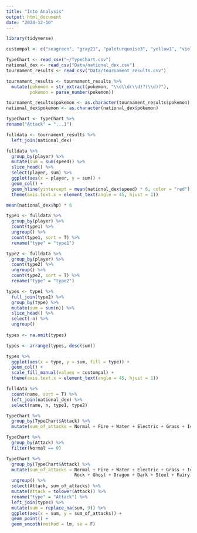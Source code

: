 ```yaml
---
title: "Into Analysis"
output: html_document
date: "2024-12-10"
---
```


```r
library(tidyverse)
```

```r
custompal <- c("seagreen", "gray21", "paleturquoise3", "yellow1", "violetred3", "tomato4", "firebrick2", "lightcyan3", "purple4", "lightgreen", "burlywood3", "cadetblue1", "lightpink2", "mediumpurple2", "mediumvioletred", "saddlebrown", "turquoise3", "blue")
```

```r
TypeChart <- read_csv("~/TypeChart.csv")
national_dex <- read_csv("Data/national_dex.csv")
tournament_results <- read_csv("Data/tournament_results.csv")
```

```r
tournament_results <- tournament_results %>%
  mutate(pokemon = str_extract(pokemon, "\\d\\d(\\d)?(\\d)?"), 
         pokemon = parse_number(pokemon))
```

```r
tournament_results$pokemon <- as.character(tournament_results$pokemon)
national_dex$pokemon <- as.character(national_dex$pokemon)
```

```r
TypeChart <- TypeChart %>%
rename("Attack" = "...1")
```


```r
fulldata <- tournament_results %>%
  left_join(national_dex)
```

```r
fulldata %>%
  group_by(player) %>%
  mutate(sum = sum(speed)) %>%
  slice_head() %>%
  select(player, sum) %>%
  ggplot(aes(x = player, y = sum)) + 
  geom_col() + 
  geom_hline(yintercept = mean(national_dex$speed) * 6, color = "red") + 
  theme(axis.text.x = element_text(angle = 45, hjust = 1))  
```
```r
mean(national_dex$hp) * 6
```

```r
type1 <- fulldata %>%
  group_by(player) %>%
  count(type1) %>%
  ungroup() %>%
  count(type1, sort = T) %>%
  rename("type" = "type1")
```

```r
type2 <- fulldata %>%
  group_by(player) %>%
  count(type2) %>%
  ungroup() %>%
  count(type2, sort = T) %>%
  rename("type" = "type2")
```

```r
types <- type1 %>%
  full_join(type2) %>%
  group_by(type) %>%
  mutate(sum = sum(n)) %>%
  slice_head() %>%
  select(-n) %>%
  ungroup()
  
types <- na.omit(types)

types <- arrange(types, desc(sum)) 

types %>%
  ggplot(aes(x = type, y = sum, fill = type)) +
  geom_col() + 
  scale_fill_manual(values = custompal) + 
  theme(axis.text.x = element_text(angle = 45, hjust = 1))
```

```r
fulldata %>%
  count(name, sort = T) %>%
  left_join(national_dex) %>%
  select(name, n, type1, type2)
```

```r
TypeChart %>%
  group_by(TypeChart$Attack) %>% 
  mutate(sum_of_attacks = Normal + Fire + Water + Electric + Grass + Ice + Fighting + Poison + Ground + Flying + Psychic + Bug + Rock + Ghost + Dragon + Dark + Steel + Fairy)
```
```r
TypeChart %>%
  group_by(Attack) %>%
  filter(Normal == 0)
```
```r
TypeChart %>%
  group_by(TypeChart$Attack) %>% 
  mutate(sum_of_attacks = Normal + Fire + Water + Electric + Grass + Ice + Fighting +                                Poison + Ground + Flying + Psychic + Bug + 
                          Rock + Ghost + Dragon + Dark + Steel + Fairy) %>%
  ungroup() %>%
  select(Attack, sum_of_attacks) %>%
  mutate(Attack = tolower(Attack)) %>%
  rename("type" = "Attack") %>%
  left_join(types) %>%
  mutate(sum = replace_na(sum, 9)) %>%
  ggplot(aes(x = sum, y = sum_of_attacks)) +
  geom_point() +
  geom_smooth(method = lm, se = F)
```

```r

```

